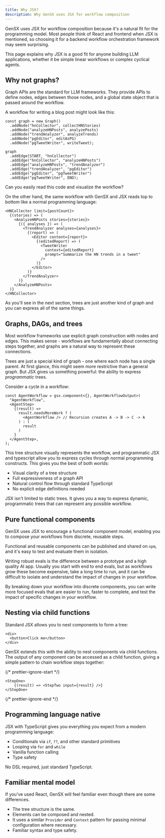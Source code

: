 ```yaml
---
title: Why JSX?
description: Why GenSX uses JSX for workflow composition
---
```


GenSX uses JSX for workflow composition because it's a natural fit for the programming model. Most people think of React and frontend when JSX is mentioned, so choosing it for a backend workflow orchestration framework may seem surprising.

This page explains why JSX is a good fit for anyone building LLM applications, whether it be simple linear workflows or complex cyclical agents.

## Why not graphs?

Graph APIs are the standard for LLM frameworks. They provide APIs to define nodes, edges between those nodes, and a global state object that is passed around the workflow.

A workflow for writing a blog post might look like this:

```tsx
const graph = new Graph()
  .addNode("hnCollector", collectHNStories)
  .addNode("analyzeHNPosts", analyzePosts)
  .addNode("trendAnalyzer", analyzeTrends)
  .addNode("pgEditor", editAsPG)
  .addNode("pgTweetWriter", writeTweet);

graph
  .addEdge(START, "hnCollector")
  .addEdge("hnCollector", "analyzeHNPosts")
  .addEdge("analyzeHNPosts", "trendAnalyzer")
  .addEdge("trendAnalyzer", "pgEditor")
  .addEdge("pgEditor", "pgTweetWriter")
  .addEdge("pgTweetWriter", END);
```

Can you easily read this code and visualize the workflow?

On the other hand, the same workflow with GenSX and JSX reads top to bottom like a normal programming language:

```tsx
<HNCollector limit={postCount}>
  {(stories) => (
    <AnalyzeHNPosts stories={stories}>
      {({ analyses }) => (
        <TrendAnalyzer analyses={analyses}>
          {(report) => (
            <Editor content={report}>
              {(editedReport) => (
                <TweetWriter
                  context={editedReport}
                  prompt="Summarize the HN trends in a tweet"
                />
              )}
            </Editor>
          )}
        </TrendAnalyzer>
      )}
    </AnalyzeHNPosts>
  )}
</HNCollector>
```

As you'll see in the next section, trees are just another kind of graph and you can express all of the same things.

## Graphs, DAGs, and trees

Most workflow frameworks use explicit graph construction with nodes and edges. This makes sense - workflows are fundamentally about connecting steps together, and graphs are a natural way to represent these connections.

Trees are just a special kind of graph - one where each node has a single parent. At first glance, this might seem more restrictive than a general graph. But JSX gives us something powerful: the ability to express _programmatic_ trees.

Consider a cycle in a workflow:

```tsx
const AgentWorkflow = gsx.component<{}, AgentWorkflowOutput>(
  "AgentWorkflow",
  <AgentStep>
    {(result) =>
      result.needsMoreWork ? (
        <AgentWorkflow /> // Recursion creates A -> B -> C -> A
      ) : (
        result
      )
    }
  </AgentStep>,
);
```

This tree structure visually represents the workflow, and programmatic JSX and typescript allow you to express cycles through normal programming constructs. This gives you the best of both worlds:

- Visual clarity of a tree structure
- Full expressiveness of a graph API
- Natural control flow through standard TypeScript
- No explicit edge definitions needed

JSX isn't limited to static trees. It gives you a way to express dynamic, programmatic trees that can represent any possible workflow.

## Pure functional components

GenSX uses JSX to encourage a functional component model, enabling you to compose your workflows from discrete, reusable steps.

Functional and reusable components can be published and shared on `npm`, and it's easy to test and evaluate them in isolation.

Writing robust evals is the difference between a prototype and a high quality AI app. Usually you start with end to end evals, but as workflows grow these become expensive, take a long time to run, and it can be difficult to isolate and understand the impact of changes in your workflow.

By breaking down your workflow into discrete components, you can write more focused evals that are easier to run, faster to complete, and test the impact of specific changes in your workflow.

## Nesting via child functions

Standard JSX allows you to nest components to form a tree:

```tsx
<div>
  <button>Click me</button>
</div>
```

GenSX extends this with the ability to nest components via child functions. The output of any component can be accessed as a child function, giving a simple pattern to chain workflow steps together:

{/* prettier-ignore-start */}
```tsx
<StepOne>
    {(result) => <StepTwo input={result} />}
</StepOne>
```
{/* prettier-ignore-end */}

## Programming language native

JSX with TypeScript gives you everything you expect from a modern programming language:

- Conditionals via `if`, `??`, and other standard primitives
- Looping via `for` and `while`
- Vanilla function calling
- Type safety

No DSL required, just standard TypeScript.

## Familiar mental model

If you've used React, GenSX will feel familiar even though there are some differences.

- The tree structure is the same.
- Elements can be composed and nested.
- It uses a similar `Provider` and `Context` pattern for passing minimal configuration where necessary.
- Familiar syntax and type safety.
